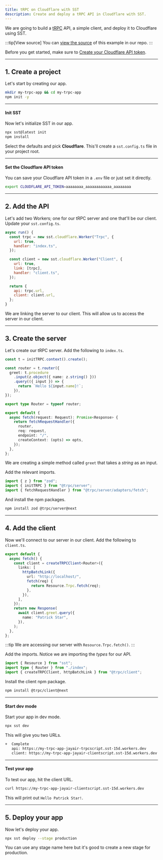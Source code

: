 ```yaml
---
title: tRPC on Cloudflare with SST
description: Create and deploy a tRPC API in Cloudflare with SST.
---
```


We are going to build a [tRPC](https://trpc.io) API, a simple client, and deploy it to Cloudflare using SST.

:::tip[View source]
You can [view the source](https://github.com/sst/ion/tree/dev/examples/cloudflare-trpc) of this example in our repo.
:::

Before you get started, make sure to [Create your Cloudflare API token](https://developers.cloudflare.com/fundamentals/api/get-started/create-token/).

---

## 1. Create a project

Let's start by creating our app.

```bash
mkdir my-trpc-app && cd my-trpc-app
npm init -y
```

---

#### Init SST

Now let's initialize SST in our app.

```bash
npx sst@latest init
npm install
```

Select the defaults and pick **Cloudflare**. This'll create a `sst.config.ts` file in your project root.

---

#### Set the Cloudflare API token

You can save your Cloudflare API token in a `.env` file or just set it directly.

```bash
export CLOUDFLARE_API_TOKEN=aaaaaaaa_aaaaaaaaaaaa_aaaaaaaa
```

---

## 2. Add the API

Let's add two Workers; one for our tRPC server and one that'll be our client. Update your `sst.config.ts`.

```js title="sst.config.ts" {9}
async run() {
  const trpc = new sst.cloudflare.Worker("Trpc", {
    url: true,
    handler: "index.ts",
  });

  const client = new sst.cloudflare.Worker("Client", {
    url: true,
    link: [trpc],
    handler: "client.ts",
  });

  return {
    api: trpc.url,
    client: client.url,
  };
}
```

We are linking the server to our client. This will allow us to access the server in our client.

---

## 3. Create the server

Let's create our tRPC server. Add the following to `index.ts`.

```ts title="index.ts"
const t = initTRPC.context().create();

const router = t.router({
  greet: t.procedure
    .input(z.object({ name: z.string() }))
    .query(({ input }) => {
      return `Hello ${input.name}!`;
    }),
});

export type Router = typeof router;

export default {
  async fetch(request: Request): Promise<Response> {
    return fetchRequestHandler({
      router,
      req: request,
      endpoint: "/",
      createContext: (opts) => opts,
    });
  },
};
```

We are creating a simple method called `greet` that takes a _string_ as an input.

Add the relevant imports.

```ts title="index.ts"
import { z } from "zod";
import { initTRPC } from "@trpc/server";
import { fetchRequestHandler } from "@trpc/server/adapters/fetch";
```

And install the npm packages.

```bash
npm install zod @trpc/server@next
```

---

## 4. Add the client

Now we'll connect to our server in our client. Add the following to `client.ts`.

```ts title="client.ts" {8}
export default {
  async fetch() {
    const client = createTRPCClient<Router>({
      links: [
        httpBatchLink({
          url: "http://localhost/",
          fetch(req) {
            return Resource.Trpc.fetch(req);
          },
        }),
      ],
    });
    return new Response(
      await client.greet.query({
        name: "Patrick Star",
      }),
    );
  },
};
```

:::tip
We are accessing our server with `Resource.Trpc.fetch()`.
:::

Add the imports. Notice we are importing the _types_ for our API.

```ts title="index.ts" {2}
import { Resource } from "sst";
import type { Router } from "./index";
import { createTRPCClient, httpBatchLink } from "@trpc/client";
```

Install the client npm package.

```bash
npm install @trpc/client@next
```

---

#### Start dev mode

Start your app in dev mode.

```bash
npx sst dev
```

This will give you two URLs.

```bash frame="none"
+  Complete
   api: https://my-trpc-app-jayair-trpcscript.sst-15d.workers.dev
   client: https://my-trpc-app-jayair-clientscript.sst-15d.workers.dev
```

---

#### Test your app

To test our app, hit the client URL.

```bash
curl https://my-trpc-app-jayair-clientscript.sst-15d.workers.dev
```

This will print out `Hello Patrick Star!`.

---

## 5. Deploy your app

Now let's deploy your app.

```bash
npx sst deploy --stage production
```

You can use any stage name here but it's good to create a new stage for production.

